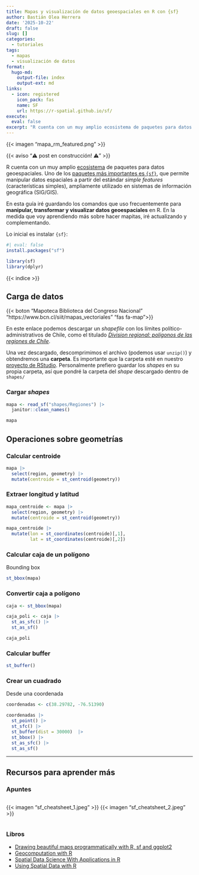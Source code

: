 ```yaml
---
title: Mapas y visualización de datos geoespaciales en R con {sf}
author: Bastián Olea Herrera
date: '2025-10-22'
draft: false
slug: []
categories:
  - tutoriales
tags:
  - mapas
  - visualización de datos
format:
  hugo-md:
    output-file: index
    output-ext: md
links:
  - icon: registered
    icon_pack: fas
    name: SF
    url: https://r-spatial.github.io/sf/
execute:
  eval: false
excerpt: "R cuenta con un muy amplio ecosistema de paquetes para datos geoespaciales. Uno de los paquetes más importantes es `{sf}`, que permite manipular datos espaciales a partir del estándar _simple features_ (características simples), ampliamente utilizado en sistemas de información geográfica (SIG/GIS). En esta guía iré guardando los comandos que uso frecuentemente para manipular y visualizar datos geoespaciales en R. En la medida que voy aprendiendo más sobre hacer mapitas, iré actualizando y complementando."
---
```


{{< imagen "mapa_rm_featured.png" >}}

{{< aviso "⚠️ post en construcción! ⚠️" >}}

R cuenta con un muy amplio [ecosistema](https://github.com/r-spatial/) de paquetes para datos geoespaciales. Uno de los [paquetes más importantes es `{sf}`](https://r-spatial.github.io/sf/), que permite manipular datos espaciales a partir del estándar _simple features_ (características simples), ampliamente utilizado en sistemas de información geográfica (SIG/GIS).

En esta guía iré guardando los comandos que uso frecuentemente para **manipular, transformar y visualizar datos geoespaciales** en R. En la medida que voy aprendiendo más sobre hacer mapitas, iré actualizando y complementando.

Lo inicial es instalar `{sf}`:

```r
#| eval: false
install.packages("sf")
```

```r
library(sf)
library(dplyr)
```



{{< indice >}}


## Carga de datos

{{< boton "Mapoteca Biblioteca del Congreso Nacional" "https://www.bcn.cl/siit/mapas_vectoriales" "fas fa-map">}}

En este enlace podemos descargar un _shapefile_ con los límites político-administrativos de Chile, como el titulado _[Division regional: polígonos de las regiones de Chile](https://www.bcn.cl/obtienearchivo?id=repositorio/10221/10398/2/Regiones.zip)_.

Una vez descargado, descomprimimos el archivo (podemos usar `unzip()`) y obtendremos una **carpeta**. Es importante que la carpeta esté en nuestro [proyecto de RStudio](/blog/r_introduccion/proyectos/). Personalmente prefiero guardar los _shapes_ en su propia carpeta, así que pondré la carpeta del _shape_ descargado dentro de `shapes/`

### Cargar _shapes_
```r
mapa <- read_sf("shapes/Regiones") |> 
  janitor::clean_names()

mapa
```

<!--
### Cargar geoJSON


### Cargar KMZ
```r
unzip("~/Downloads/Mis lugares.kmz", exdir = "~/Downloads/Mis lugares")

sf::read_sf("~/Downloads/Mis lugares/doc.kml")

```

-->

## Operaciones sobre geometrías


### Calcular centroide
```r
mapa |> 
  select(region, geometry) |> 
  mutate(centroide = st_centroid(geometry))
```


### Extraer longitud y latitud
```r
mapa_centroide <- mapa |> 
  select(region, geometry) |> 
  mutate(centroide = st_centroid(geometry))

mapa_centroide |> 
  mutate(lon = st_coordinates(centroide)[,1],
         lat = st_coordinates(centroide)[,2])
```


### Calcular caja de un polígono
Bounding box
```r
st_bbox(mapa)
```
 
### Convertir caja a polígono
```r
caja <- st_bbox(mapa)

caja_poli <- caja |> 
  st_as_sfc() |>
  st_as_sf()

caja_poli
```
  
 
 


### Calcular buffer
```r
st_buffer()
```
 
 
 
### Crear un cuadrado
Desde una coordenada
```r
coordenadas <- c(38.29782, -76.51390)

coordenadas |> 
  st_point() |>
  st_sfc() |>
  st_buffer(dist = 30000)  |> 
  st_bbox() |> 
  st_as_sfc() |>
  st_as_sf()
```

<!--
Desde el centroide de un polígono
```r
mapa |> 
  filter(region == "Región de Antofagasta") |>
  st_centroid() |> 
  st_buffer(dist = 8000) |> 
  st_bbox() |> 
  st_as_sfc() |>
  st_as_sf()
```
-->

<!--
### Calcular superficie o área
```r
mapa_region_comunas_areas |> 
  st_union() |> 
  st_area() |> 
  units::set_units("km^2")
```
 


### Recortar polígono a coordenadas
```r
 st_crop(xmin = -74, ymin = -36, xmax = -65, ymax = -30) |> 
```


### Simplificar un polígono
```r
https://bookdown.org/robinlovelace/geocompr/geometric-operations.html#simplification
st_simplify(dTolerance = 0.01)

rmapshaper::ms_simplify(geometry, keep = 0.8)) 


```


### Extraer líneas internas de un polígono
```r
ms_innerlines() # deja solo las líneas interiores de un coso
```


## Correcciones
```r
st_as_sf()
```


```r
st_make_valid()
```

```r
st_drop_geometry() 
```


----


## Operaciones agrupadas

### Unir polígonos
```r
group_by() |> 
st_union()
```
 

## Operaciones entre geometrías

### Recortar un polígono con otro
https://bookdown.org/robinlovelace/geocompr/geometric-operations.html#clipping

```r
st_intersection()
```
 
### Usar un polígono para eliminar partes de otro
```r
st_difference()
```
 
 
### unir dos polígonos
```r
st_union()
```

### Spatial join

### Filter
```r
https://cengel.github.io/R-spatial/spatialops.html#topological-subsetting-select-polygons-by-location
```



## Coordenadas

### Extraer sistema de coordenadas
```r
st_crs(comunas_region)
```

### Cambiar coordenadas
```r
st_transform(crs = st_crs(comunas_region))
```


## Visualización

### Visualizar por capas
```r
geom_sf()
```


### Texto
```r
geom_sf_text(data = nombres_areas |> filter(clase_topo == "Comuna"), color = "red", fontface = "bold",
            aes(label = nombre)) + 
```

### Texto con repel
https://github.com/slowkow/ggrepel/issues/111#issuecomment-416853013
```r
 ggrepel::geom_label_repel(data = comunas_region_conteo_urbanas,
                            aes(label = comuna, geometry = geometry),
                            stat = "sf_coordinates",
                            size = 2, box.padding = 0,
                            min.segment.length = unit(3, "mm"),
                            label.padding = 0.15, label.size = 0
  ) +
```


### Hacer zoom
```r
#   coord_sf(xlim = c(-70.4, -70.2),
#            ylim = c(-18.7, -18.4),
```

### Dibujar un cuadrado
```r
#   annotate("rect", fill = NA, color = "black", linewidth = 1,
#            xmin = bbox_area_met[1]-2000, xmax = bbox_area_met[2]+2000,
#            ymin = bbox_area_met[3]+2000, ymax = bbox_area_met[4]-2000)+
```

### Escala de colores para mapa de calor

```r
 scale_fill_gradient2(
    low = color$bajo, mid = color$medio, high = color$alto,
    midpoint = mean(comunas_region_conteo$n),
    na.value = col_mix(color$fondo, color$principal, 0.1),
    limits = c(0, NA)
    # breaks = cortes
  )
```


### Minimapa
https://dominicroye.github.io/blog/inserted-map/
```r

```

-->

----


## Recursos para aprender más

### Apuntes
<div style="display: flex; margin:auto;">
  {{< imagen "sf_cheatsheet_1.jpeg" >}}
  {{< imagen "sf_cheatsheet_2.jpeg" >}}
</div>


### Libros

- [Drawing beautiful maps programmatically with R, sf and ggplot2](https://r-spatial.org/r/2018/10/25/ggplot2-sf.html)
- [Geocomputation with R](https://bookdown.org/robinlovelace/geocompr/)
- [Spatial Data Science With Applications in R](https://r-spatial.org/book/)
- [Using Spatial Data with R](https://cengel.github.io/R-spatial/)